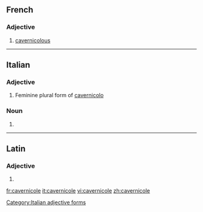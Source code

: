 ==French==

===Adjective===
{{fr-adj|mf}}

# [[cavernicolous]]

----
==Italian==

===Adjective===
{{head|it}} {{f}}

# Feminine plural form of [[cavernicolo]]

===Noun===
{{head|it|plural}} {{f}}

# {{plural of|cavernicola|lang=it|nocat=1}}

[[Category:Italian adjective forms]]

----

==Latin==

===Adjective===
{{la-adj-form|cavernicole}}

# {{inflection of|cavernicolus||voc|m|s|lang=la}}

[[fr:cavernicole]]
[[it:cavernicole]]
[[vi:cavernicole]]
[[zh:cavernicole]]